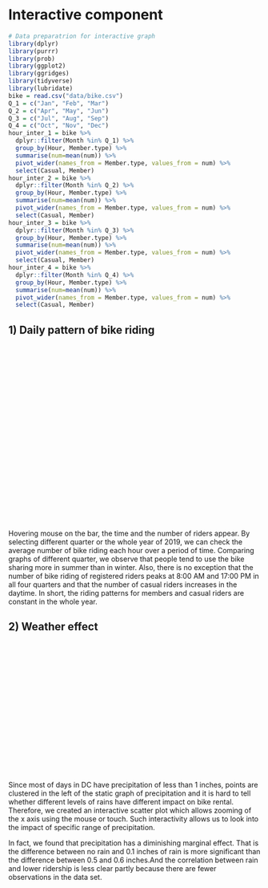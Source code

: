 # Interactive component

```r
# Data preparatrion for interactive graph
library(dplyr)
library(purrr)
library(prob)
library(ggplot2)
library(ggridges)
library(tidyverse)
library(lubridate)
bike = read.csv("data/bike.csv")
Q_1 = c("Jan", "Feb", "Mar")
Q_2 = c("Apr", "May", "Jun")
Q_3 = c("Jul", "Aug", "Sep")
Q_4 = c("Oct", "Nov", "Dec")
hour_inter_1 = bike %>% 
  dplyr::filter(Month %in% Q_1) %>%
  group_by(Hour, Member.type) %>%
  summarise(num=mean(num)) %>%
  pivot_wider(names_from = Member.type, values_from = num) %>%
  select(Casual, Member)
hour_inter_2 = bike %>% 
  dplyr::filter(Month %in% Q_2) %>%
  group_by(Hour, Member.type) %>%
  summarise(num=mean(num)) %>%
  pivot_wider(names_from = Member.type, values_from = num) %>%
  select(Casual, Member)
hour_inter_3 = bike %>% 
  dplyr::filter(Month %in% Q_3) %>%
  group_by(Hour, Member.type) %>%
  summarise(num=mean(num)) %>%
  pivot_wider(names_from = Member.type, values_from = num) %>%
  select(Casual, Member)
hour_inter_4 = bike %>% 
  dplyr::filter(Month %in% Q_4) %>%
  group_by(Hour, Member.type) %>%
  summarise(num=mean(num)) %>%
  pivot_wider(names_from = Member.type, values_from = num) %>%
  select(Casual, Member)
```

## 1) Daily pattern of bike riding

<script src="https://d3js.org/d3.v6.js"></script>
<svg width="1000" height="700" id="part2_svg"></svg>
<script src="part2.js"></script>

Hovering mouse on the bar, the time and the number of riders appear. By selecting different quarter or the whole year of 2019, we can check the average number of bike riding each hour over a period of time. Comparing graphs of different quarter, we observe that people tend to use the bike sharing more in summer than in winter. Also, there is no exception that the number of bike riding of registered riders peaks at 8:00 AM and 17:00 PM in all four quarters and that the number of casual riders increases in the daytime. In short, the riding patterns for members and casual riders are constant in the whole year. 

## 2) Weather effect
<svg width="960" height="500" id="part3_svg"></svg>
<script src="part3.js"></script>

Since most of days in DC have precipitation of less than 1 inches, points are clustered in the left of the static graph of precipitation and it is hard to tell whether different levels of rains have different impact on bike rental. Therefore, we created an interactive scatter plot which allows zooming of the x axis using the mouse or touch. Such interactivity allows us to look into the impact of specific range of precipitation. 

In fact, we found that precipitation has a diminishing marginal effect. That is the difference between no rain and 0.1 inches of rain is more significant than the difference between 0.5 and 0.6 inches.And the correlation between rain and lower ridership is less clear partly because there are fewer observations in the data set.